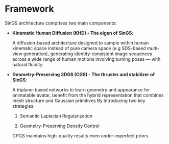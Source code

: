 # Framework

SinGS architecture comprises two main components:
- **Kinematic Human Diffusion (KHD) - The eigen of SinGS**:

  A diffusion-based architecture designed to sample within human kinematic space instead of pure camera space (e.g SDS-based multi-view generation), generating identity-consistent image sequences across a wide range of human motions involving turning poses — with natural fluidity.

- **Geometry-Preserving 3DGS (CGS) - The thruster and stabilizer of SinGS**:

  A triplane-based networks to learn geometry and appearance for animatable avatar, benefit from the hybrid representation that combines mesh structure and Gaussian primitives
  By introducing two key strategies:

    1. Semantic Laplacian Regularization

    2. Geometry-Preserving Density Control

  GPGS maintains high-quality results even under imperfect priors.

